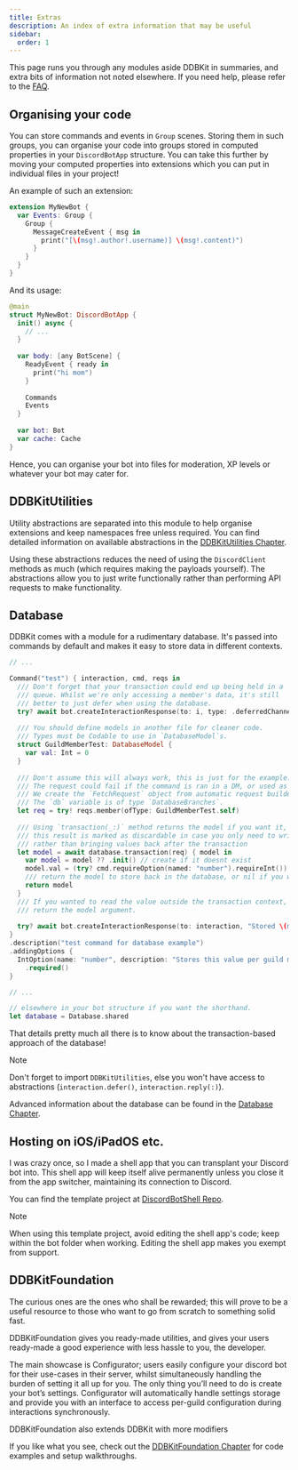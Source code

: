 ```yaml
---
title: Extras
description: An index of extra information that may be useful
sidebar:
  order: 1
---
```

This page runs you through any modules aside DDBKit in summaries, and extra bits of information not noted elsewhere. If you need help, please refer to the [FAQ](https://github.com/llsc12/DDBKit/wiki/Extras-%E2%80%90-FAQ).

## Organising your code
You can store commands and events in `Group` scenes. Storing them in such groups, you can organise your code into groups stored in computed properties in your `DiscordBotApp` structure. You can take this further by moving your computed properties into extensions which you can put in individual files in your project!

An example of such an extension:
```swift
extension MyNewBot {
  var Events: Group {
    Group {
      MessageCreateEvent { msg in
        print("[\(msg!.author!.username)] \(msg!.content)")
      }
    }
  }
}
```
And its usage:
```swift
@main
struct MyNewBot: DiscordBotApp {
  init() async {
    // ...
  }
  
  var body: [any BotScene] {
    ReadyEvent { ready in
      print("hi mom")
    }
    
    Commands
    Events
  }
  
  var bot: Bot
  var cache: Cache
}
```

Hence, you can organise your bot into files for moderation, XP levels or whatever your bot may cater for.
## DDBKitUtilities
Utility abstractions are separated into this module to help organise extensions and keep namespaces free unless required.
You can find detailed information on available abstractions in the [DDBKitUtilities Chapter](https://github.com/llsc12/DDBKit/wiki/Extras-%E2%80%90-DDBKitUtilities).

Using these abstractions reduces the need of using the `DiscordClient` methods as much (which requires making the payloads yourself). 
The abstractions allow you to just write functionally rather than performing API requests to make functionality.

## Database
DDBKit comes with a module for a rudimentary database. It's passed into commands by default and makes it easy to store data in different contexts.

```swift
// ...

Command("test") { interaction, cmd, reqs in
  /// Don't forget that your transaction could end up being held in a
  /// queue. Whilst we're only accessing a member's data, it's still
  /// better to just defer when using the database.
  try? await bot.createInteractionResponse(to: i, type: .deferredChannelMessageWithSource())
  
  /// You should define models in another file for cleaner code.
  /// Types must be Codable to use in `DatabaseModel`s.
  struct GuildMemberTest: DatabaseModel {
    var val: Int = 0
  }
  
  /// Don't assume this will always work, this is just for the example.
  /// The request could fail if the command is ran in a DM, or used as a user-app.
  /// We create the `FetchRequest` object from automatic request builder method on db argument.
  /// The `db` variable is of type `DatabaseBranches`.
  let req = try! reqs.member(ofType: GuildMemberTest.self)
  
  /// Using `transaction(_:)` method returns the model if you want it,
  /// this result is marked as discardable in case you only need to write values
  /// rather than bringing values back after the transaction
  let model = await database.transaction(req) { model in
    var model = model ?? .init() // create if it doesnt exist
    model.val = (try? cmd.requireOption(named: "number").requireInt()) ?? 0
    /// return the model to store back in the database, or nil if you want to delete it
    return model
  }
  /// If you wanted to read the value outside the transaction context, just
  /// return the model argument.
  
  try? await bot.createInteractionResponse(to: interaction, "Stored \(model?.val ?? 0)!")
}
.description("test command for database example")
.addingOptions {
  IntOption(name: "number", description: "Stores this value per guild member.")
    .required()
}

// ...

// elsewhere in your bot structure if you want the shorthand.
let database = Database.shared
```

That details pretty much all there is to know about the transaction-based approach of the database!

> [!NOTE]
> Don't forget to import `DDBKitUtilities`, else you won't have access to abstractions (`interaction.defer()`, `interaction.reply(:)`).

Advanced information about the database can be found in the [Database Chapter](https://github.com/llsc12/DDBKit/wiki/Extras-%E2%80%90-Database). 

## Hosting on iOS/iPadOS etc.
I was crazy once, so I made a shell app that you can transplant your Discord bot into. This shell app will keep itself alive permanently unless you close it from the app switcher, maintaining its connection to Discord.

You can find the template project at [DiscordBotShell Repo](https://github.com/llsc12/DiscordBotShell).

> [!NOTE]
> When using this template project, avoid editing the shell app's code; keep within the bot folder when working. Editing the shell app makes you exempt from support.

## DDBKitFoundation
The curious ones are the ones who shall be rewarded; this will prove to be a useful resource to those who want to go from scratch to something solid fast.

DDBKitFoundation gives you ready-made utilities, and gives your users ready-made a good experience with less hassle to you, the developer.

The main showcase is Configurator; users easily configure your discord bot for their use-cases in their server, whilst simultaneously handling the burden of setting it all up for you. The only thing you’ll need to do is create your bot’s settings. Configurator will automatically handle settings storage and provide you with an interface to access per-guild configuration during interactions synchronously.

DDBKitFoundation also extends DDBKit with more modifiers

If you like what you see, check out the [DDBKitFoundation Chapter](https://github.com/llsc12/DDBKit/wiki/Extras-%E2%80%90-DDBKitFoundation) for code examples and setup walkthroughs.